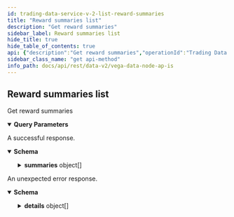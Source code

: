 ```yaml
---
id: trading-data-service-v-2-list-reward-summaries
title: "Reward summaries list"
description: "Get reward summaries"
sidebar_label: Reward summaries list
hide_title: true
hide_table_of_contents: true
api: {"description":"Get reward summaries","operationId":"Trading Data Service (v2)_ListRewardSummaries","responses":{"200":{"description":"A successful response.","content":{"application/json":{"schema":{"type":"object","properties":{"summaries":{"type":"array","items":{"type":"object","properties":{"assetId":{"type":"string"},"partyId":{"type":"string"},"amount":{"type":"string","title":"Total amount of rewards for the asset"}},"title":"Details for rewards for a single asset"}}},"title":"The return message with reward details in for a single party"}}}},"default":{"description":"An unexpected error response.","content":{"application/json":{"schema":{"type":"object","properties":{"code":{"type":"integer","format":"int32"},"message":{"type":"string"},"details":{"type":"array","items":{"type":"object","properties":{"@type":{"type":"string"}},"additionalProperties":{}}}}}}}}},"parameters":[{"name":"partyId","in":"query","required":false,"schema":{"type":"string"}},{"name":"assetId","in":"query","required":false,"schema":{"type":"string"}},{"name":"pagination.first","in":"query","required":false,"schema":{"type":"integer","format":"int32"}},{"name":"pagination.after","in":"query","required":false,"schema":{"type":"string"}},{"name":"pagination.last","in":"query","required":false,"schema":{"type":"integer","format":"int32"}},{"name":"pagination.before","in":"query","required":false,"schema":{"type":"string"}},{"name":"pagination.newestFirst","description":"Newest records first, older records last, default is true.","in":"query","required":false,"schema":{"type":"boolean"}}],"tags":["Trading Data Service (v2)"],"method":"get","path":"/api/v2/rewards/summaries","servers":[{"url":"http://api.n10.vega.xyz"},{"url":"https://api.n10.vega.xyz"}],"info":{"title":"Vega data node APIs","version":"0.56.0"},"postman":{"name":"Reward summaries list","description":{"content":"Get reward summaries","type":"text/plain"},"url":{"path":["api","v2","rewards","summaries"],"host":["{{baseUrl}}"],"query":[{"disabled":false,"key":"partyId","value":""},{"disabled":false,"key":"assetId","value":""},{"disabled":false,"key":"pagination.first","value":""},{"disabled":false,"key":"pagination.after","value":""},{"disabled":false,"key":"pagination.last","value":""},{"disabled":false,"key":"pagination.before","value":""},{"disabled":false,"description":{"content":"Newest records first, older records last, default is true.","type":"text/plain"},"key":"pagination.newestFirst","value":""}],"variable":[]},"header":[{"key":"Accept","value":"application/json"}],"method":"GET"}}
sidebar_class_name: "get api-method"
info_path: docs/api/rest/data-v2/vega-data-node-ap-is
---
```



## Reward summaries list



Get reward summaries

<details style={{"marginBottom":"1rem"}} data-collapsed={false} open={true}><summary style={{}}><strong>Query Parameters</strong></summary><div><ul><ParamsItem className={"paramsItem"} param={{"name":"partyId","in":"query","required":false,"schema":{"type":"string"}}}></ParamsItem><ParamsItem className={"paramsItem"} param={{"name":"assetId","in":"query","required":false,"schema":{"type":"string"}}}></ParamsItem><ParamsItem className={"paramsItem"} param={{"name":"pagination.first","in":"query","required":false,"schema":{"type":"integer","format":"int32"}}}></ParamsItem><ParamsItem className={"paramsItem"} param={{"name":"pagination.after","in":"query","required":false,"schema":{"type":"string"}}}></ParamsItem><ParamsItem className={"paramsItem"} param={{"name":"pagination.last","in":"query","required":false,"schema":{"type":"integer","format":"int32"}}}></ParamsItem><ParamsItem className={"paramsItem"} param={{"name":"pagination.before","in":"query","required":false,"schema":{"type":"string"}}}></ParamsItem><ParamsItem className={"paramsItem"} param={{"name":"pagination.newestFirst","description":"Newest records first, older records last, default is true.","in":"query","required":false,"schema":{"type":"boolean"}}}></ParamsItem></ul></div></details><div><ApiTabs><TabItem label={"200"} value={"200"}><div>

A successful response.

</div><div><MimeTabs groupId={"mime-type"}><TabItem label={"application/json"} value={"application/json"}><SchemaTabs groupId={"schema-tabs"}><TabItem label={"Schema"} value={"Schema"}><details style={{}} data-collapsed={false} open={true}><summary style={{"textAlign":"left"}}><strong>Schema</strong></summary><div style={{"textAlign":"left","marginLeft":"1rem"}}></div><ul style={{"marginLeft":"1rem"}}><SchemaItem collapsible={true} className={"schemaItem"}><details style={{}}><summary style={{}}><strong>summaries</strong><span style={{"opacity":"0.6"}}> object[]</span></summary><div style={{"marginLeft":"1rem"}}><SchemaItem collapsible={false} name={"assetId"} required={false} schemaDescription={undefined} schemaName={"string"} qualifierMessage={undefined} defaultValue={undefined}></SchemaItem><SchemaItem collapsible={false} name={"partyId"} required={false} schemaDescription={undefined} schemaName={"string"} qualifierMessage={undefined} defaultValue={undefined}></SchemaItem><SchemaItem collapsible={false} name={"amount"} required={false} schemaDescription={undefined} schemaName={"Total amount of rewards for the asset"} qualifierMessage={undefined} defaultValue={undefined}></SchemaItem></div></details></SchemaItem></ul></details></TabItem><TabItem label={"Example (from schema)"} value={"Example (from schema)"}><ResponseSamples responseExample={"{\n  \"summaries\": [\n    {\n      \"assetId\": \"string\",\n      \"partyId\": \"string\",\n      \"amount\": \"string\"\n    }\n  ]\n}"} language={"json"}></ResponseSamples></TabItem></SchemaTabs></TabItem></MimeTabs></div></TabItem><TabItem label={"default"} value={"default"}><div>

An unexpected error response.

</div><div><MimeTabs groupId={"mime-type"}><TabItem label={"application/json"} value={"application/json"}><SchemaTabs groupId={"schema-tabs"}><TabItem label={"Schema"} value={"Schema"}><details style={{}} data-collapsed={false} open={true}><summary style={{"textAlign":"left"}}><strong>Schema</strong></summary><div style={{"textAlign":"left","marginLeft":"1rem"}}></div><ul style={{"marginLeft":"1rem"}}><SchemaItem collapsible={false} name={"code"} required={false} schemaDescription={undefined} schemaName={"int32"} qualifierMessage={undefined} defaultValue={undefined}></SchemaItem><SchemaItem collapsible={false} name={"message"} required={false} schemaDescription={undefined} schemaName={"string"} qualifierMessage={undefined} defaultValue={undefined}></SchemaItem><SchemaItem collapsible={true} className={"schemaItem"}><details style={{}}><summary style={{}}><strong>details</strong><span style={{"opacity":"0.6"}}> object[]</span></summary><div style={{"marginLeft":"1rem"}}><SchemaItem collapsible={false} name={"@type"} required={false} schemaDescription={undefined} schemaName={"string"} qualifierMessage={undefined} defaultValue={undefined}></SchemaItem></div></details></SchemaItem></ul></details></TabItem><TabItem label={"Example (from schema)"} value={"Example (from schema)"}><ResponseSamples responseExample={"{\n  \"code\": 0,\n  \"message\": \"string\",\n  \"details\": [\n    {\n      \"@type\": \"string\"\n    }\n  ]\n}"} language={"json"}></ResponseSamples></TabItem></SchemaTabs></TabItem></MimeTabs></div></TabItem></ApiTabs></div>
      